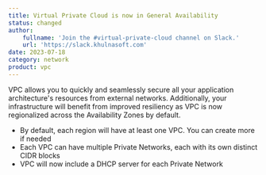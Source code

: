 ```yaml
---
title: Virtual Private Cloud is now in General Availability
status: changed
author:
    fullname: 'Join the #virtual-private-cloud channel on Slack.'
    url: 'https://slack.khulnasoft.com'
date: 2023-07-18
category: network
product: vpc
---
```


VPC allows you to quickly and seamlessly secure all your application architecture's resources from external networks. Additionally, your infrastructure will benefit from improved resiliency as VPC is now regionalized across the Availability Zones by default.
- By default, each region will have at least one VPC. You can create more if needed
- Each VPC can have multiple Private Networks, each with its own distinct CIDR blocks
- VPC will now include a DHCP server for each Private Network


